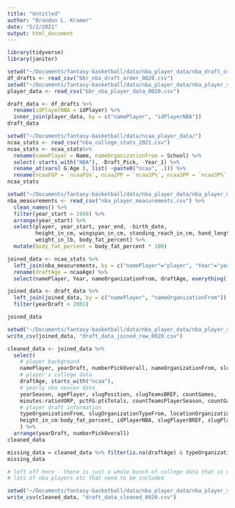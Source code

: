 ```yaml
---
title: "Untitled"
author: "Brandon L. Kramer"
date: "5/2/2021"
output: html_document
---
```


```r
library(tidyverse)
library(janitor)

setwd("~/Documents/fantasy-basketball/data/nba_player_data/nba_draft_order/")
df_drafts <- read_csv("bbr_nba_draft_order_0020.csv")
setwd("~/Documents/fantasy-basketball/data/nba_player_data/nba_player_season/")
player_data <- read_csv("bbr_nba_player_data_0020.csv")

draft_data <- df_drafts %>% 
  rename(idPlayerNBA = idPlayer) %>% 
  inner_join(player_data, by = c("namePlayer", "idPlayerNBA"))
draft_data

setwd("~/Documents/fantasy-basketball/data/ncaa_player_data/")
ncaa_stats <- read_csv("nba_college_stats_2021.csv") 
ncaa_stats <- ncaa_stats%>% 
  rename(namePlayer = Name, nameOrganizationFrom = School) %>% 
  select(-starts_with("NBA"), -Draft_Pick, -Year_1) %>% 
  rename_at(vars( G:Age ), list( ~paste0("ncaa", .))) %>% 
  rename(ncaaFGP = `ncaaFG%`, ncaa2PP = `ncaa2P%`, ncaa3PP = `ncaa3P%`, ncaaFTP = `ncaaFT%`)
ncaa_stats

setwd("~/Documents/fantasy-basketball/data/nba_player_data/nba_player_measurements/")
nba_measurements <- read_csv("nba_player_measurements.csv") %>% 
  clean_names() %>% 
  filter(year_start > 1999) %>% 
  arrange(year_start) %>% 
  select(player, year_start, year_end, -birth_date, 
         height_in_cm, wingspan_in_cm, standing_reach_in_cm, hand_length_in_inches, 
         weight_in_lb, body_fat_percent) %>% 
  mutate(body_fat_percent = body_fat_percent * 100)

joined_data <- ncaa_stats %>% 
  left_join(nba_measurements, by = c("namePlayer"="player", "Year"="year_start")) %>% 
  rename(draftAge = ncaaAge) %>% 
  select(namePlayer, Year, nameOrganizationFrom, draftAge, everything(), -ncaaPos)

joined_data <- draft_data %>% 
  left_join(joined_data, by = c("namePlayer", "nameOrganizationFrom")) %>% 
  filter(yearDraft > 2001)

joined_data

setwd("~/Documents/fantasy-basketball/data/nba_player_data/nba_player_season/")
write_csv(joined_data, "draft_data_joined_raw_0020.csv")
```

```r
cleaned_data <- joined_data %>% 
  select(
    # player background 
    namePlayer, yearDraft, numberPickOverall, nameOrganizationFrom, slugTeam, 
    # player's college data 
    draftAge, starts_with("ncaa"), 
    # yearly nba season data 
    yearSeason, agePlayer, slugPosition, slugTeamsBREF, countGames,  
    minutes:ratioVORP, pctFG:ptsTotals, countTeamsPlayerSeason, countGamesStarted, 
    # player draft information 
    typeOrganizationFrom, slugOrganizationTypeFrom, locationOrganizationFrom, 
    height_in_cm:body_fat_percent, idPlayerNBA, slugPlayerBREF, slugPlayerSeason
    ) %>% 
  arrange(yearDraft, numberPickOverall)
cleaned_data
```

```r
missing_data = cleaned_data %>% filter(is.na(draftAge) & typeOrganizationFrom == "College/University")
missing_data

# left off here - there is just a whole bunch of college data that is not included here 
# lots of nba players etc that need to be included 

```

```r
setwd("~/Documents/fantasy-basketball/data/nba_player_data/nba_player_season/")
write_csv(cleaned_data, "draft_data_cleaned_0020.csv")
```


















